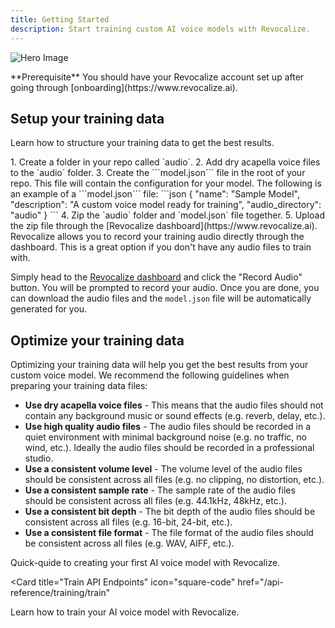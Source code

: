 ```yaml
---
title: Getting Started
description: Start training custom AI voice models with Revocalize.
---
```


![Hero Image](/images/revocalize-ai-voice-models.png)

<Info>
  **Prerequisite** You should have your Revocalize account set up after going through
  [onboarding](https://www.revocalize.ai).
</Info>

## Setup your training data

Learn how to structure your training data to get the best results.

<AccordionGroup>

<Accordion icon="upload" title="Upload your audio training files">
1. Create a folder in your repo called `audio`.
2. Add dry acapella voice files to the `audio` folder.
3. Create the ```model.json``` file in the root of your repo. This file will contain the configuration for your model. The following is an example of a ```model.json``` file:
  ```json
  {
    "name": "Sample Model",
    "description": "A custom voice model ready for training",
    "audio_directory": "audio"
  } 
  ```
4. Zip the `audio` folder and `model.json` file together.
5. Upload the zip file through the [Revocalize dashboard](https://www.revocalize.ai).
</Accordion>

<Accordion icon="rocket" title="Record your training audio through Revocalize">
Revocalize allows you to record your training audio directly through the dashboard. This is a great option if you don't have any audio files to train with.

Simply head to the [Revocalize dashboard](https://www.revocalize.ai) and click the "Record Audio" button. You will be prompted to record your audio. 
Once you are done, you can download the audio files and the `model.json` file will be automatically generated for you.

</Accordion>

</AccordionGroup>

## Optimize your training data

Optimizing your training data will help you get the best results from your custom voice model. 
We recommend the following guidelines when preparing your training data files:

- **Use dry acapella voice files** - This means that the audio files should not contain any background music or sound effects (e.g. reverb, delay, etc.).
- **Use high quality audio files** - The audio files should be recorded in a quiet environment with minimal background noise (e.g. no traffic, no wind, etc.). Ideally the audio files should be recorded in a professional studio.
- **Use a consistent volume level** - The volume level of the audio files should be consistent across all files (e.g. no clipping, no distortion, etc.).
- **Use a consistent sample rate** - The sample rate of the audio files should be consistent across all files (e.g. 44.1kHz, 48kHz, etc.).
- **Use a consistent bit depth** - The bit depth of the audio files should be consistent across all files (e.g. 16-bit, 24-bit, etc.).
- **Use a consistent file format** - The file format of the audio files should be consistent across all files (e.g. WAV, AIFF, etc.).

<CardGroup>

<Card title="Create your AI Voice Model" icon="fingerprint" href="/api-reference/models/create">
  Quick-quide to creating your first AI voice model with Revocalize.
</Card>

<Card
  title="Train API Endpoints"
  icon="square-code"
  href="/api-reference/training/train"
>
  Learn how to train your AI voice model with Revocalize.
</Card>

</CardGroup>